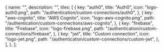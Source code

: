 
  {
    name: "",
    description: "",
    tiles: [
      {
        key: "auth0",
        title: "Auth0",
        icon: "logo-auth0.png",
        path: "/authentication/custom-connections/auth0",
      },
      {
        key: "aws-cognito",
        title: "AWS Cognito",
        icon: "logo-aws-cognito.png",
        path: "/authentication/custom-connections/aws-cognito",
      },
      {
        key: "firebase",
        title: "Firebase",
        icon: "logo-firebase.png",
        path: "/authentication/custom-connections/firebase",
      },
      {
        key: "jwt",
        title: "Custom connection",
        icon: "logo-jwt.png",
        path: "/authentication/custom-connections/custom-jwt",
      },
    ],
  },
];

<Tiles tileGroups={tileGroupsDataCustom} />
